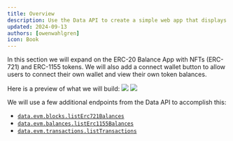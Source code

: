 ```yaml
---
title: Overview
description: Use the Data API to create a simple web app that displays data and metrics on a connected wallet.
updated: 2024-09-13
authors: [owenwahlgren]
icon: Book
---
```


In this section we will expand on the ERC-20 Balance App with NFTs (ERC-721) and ERC-1155 tokens. We will also add a connect wallet button to allow users to connect their own wallet and view their own token balances.

Here is a preview of what we will build:
![](/course-images/avacloudsdk/nfts.png)
![](/course-images/avacloudsdk/tokens.png)

We will use a few additional endpoints from the Data API to accomplish this:

- [`data.evm.blocks.listErc721Balances`](https://developers.avacloud.io/data-api/evm-balances/list-erc-721-balances)
- [`data.evm.balances.listErc1155Balances`](https://developers.avacloud.io/data-api/evm-balances/list-erc-1155-balances)
- [`data.evm.transactions.listTransactions`](https://developers.avacloud.io/data-api/evm-transactions/list-transactions)